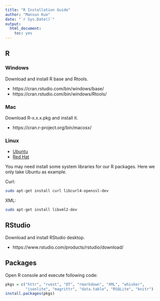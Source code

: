 ```yaml
---
title: "R Installation Guide"
author: "Mansun Kuo"
date: "`r Sys.Date()`"
output: 
  html_document: 
    toc: yes
---
```


## R

### Windows

Download and install R base and Rtools.

- https://cran.rstudio.com/bin/windows/base/
- https://cran.rstudio.com/bin/windows/Rtools/

### Mac

Download R-x.x.x.pkg and install it.

- https://cran.r-project.org/bin/macosx/

### Linux

- [Ubuntu](https://cran.r-project.org/bin/linux/ubuntu/README.html)
- [Red Hat](https://cran.r-project.org/bin/linux/redhat/README)

You may need install some system libraries for our R packages.
Here we only take Ubuntu as example.

Curl:

```bash
sudo apt-get install curl libcurl4-openssl-dev
```

XML:
```bash
sudo apt-get install libxml2-dev
```



## RStudio

Download and install RStudio desktop.

- https://www.rstudio.com/products/rstudio/download/


## Packages

Open R console and execute following code:

```r
pkgs = c("httr", "rvest", "DT", "rmarkdown", "XML", "whisker", 
         "jsonlite", "magrittr", "data.table", "RSQLite", "knitr")
install.packages(pkgs)
```





